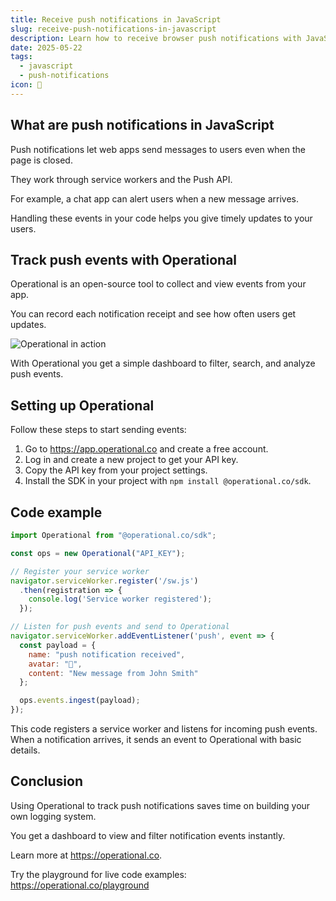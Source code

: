 ```yaml
---
title: Receive push notifications in JavaScript
slug: receive-push-notifications-in-javascript
description: Learn how to receive browser push notifications with JavaScript and track events in Operational for better insights.
date: 2025-05-22
tags:
  - javascript
  - push-notifications
icon: 🔔
---
```


## What are push notifications in JavaScript

Push notifications let web apps send messages to users even when the page is closed.

They work through service workers and the Push API.

For example, a chat app can alert users when a new message arrives.

Handling these events in your code helps you give timely updates to your users.

## Track push events with Operational

Operational is an open-source tool to collect and view events from your app.

You can record each notification receipt and see how often users get updates.

![Operational in action](https://operational.co/images/misc/ops-usage.jpg)

With Operational you get a simple dashboard to filter, search, and analyze push events.

## Setting up Operational

Follow these steps to start sending events:

1. Go to https://app.operational.co and create a free account.
2. Log in and create a new project to get your API key.
3. Copy the API key from your project settings.
4. Install the SDK in your project with `npm install @operational.co/sdk`.

## Code example

```javascript
import Operational from "@operational.co/sdk";

const ops = new Operational("API_KEY");

// Register your service worker
navigator.serviceWorker.register('/sw.js')
  .then(registration => {
    console.log('Service worker registered');
  });

// Listen for push events and send to Operational
navigator.serviceWorker.addEventListener('push', event => {
  const payload = {
    name: "push notification received",
    avatar: "🔔",
    content: "New message from John Smith"
  };

  ops.events.ingest(payload);
});
```

This code registers a service worker and listens for incoming push events.
When a notification arrives, it sends an event to Operational with basic details.

## Conclusion

Using Operational to track push notifications saves time on building your own logging system.

You get a dashboard to view and filter notification events instantly.

Learn more at https://operational.co.

Try the playground for live code examples: https://operational.co/playground
